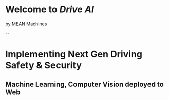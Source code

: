 
# Welcome to **_Drive AI_**

by MEAN Machines

--

# Implementing Next Gen Driving Safety & Security

## Machine Learning, Computer Vision deployed to Web
